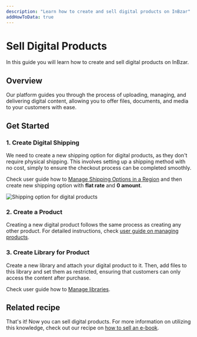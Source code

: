 ```yaml
---
description: "Learn how to create and sell digital products on InBzar"
addHowToData: true
---
```


# Sell Digital Products

In this guide you will learn how to create and sell digital products on InBzar.

## Overview

Our platform guides you through the process of uploading, managing, and delivering digital content, allowing you to offer files, documents, and media to your customers with ease. 

## Get Started

### 1. Create Digital Shipping

We need to create a new shipping option for digital products, as they don't require physical shipping. This involves setting up a shipping method with no cost, simply to ensure the checkout process can be completed smoothly.

Check user guide how to [Manage Shipping Options in a Region](/user-guide/regions/shipping-options) and then create new shipping option with **flat rate** and **0 amount**.

![Shipping option for digital products](/img/diagrams-bg.png)

### 2. Create a Product

Creating a new digital product follows the same process as creating any other product. For detailed instructions, check [user guide on managing products](/user-guide/products/manage).

### 3. Create Library for Product
Create a new library and attach your digital product to it. Then, add files to this library and set them as restricted, ensuring that customers can only access the content after purchase.

Check user guide how to [Manage libraries](/user-guide/digital-library/manage).

## Related recipe

That's it! Now you can sell digital products. For more information on utilizing this knowledge, check out our recipe on [how to sell an e-book](sell-e-book).